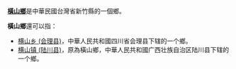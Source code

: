 '''[[橫山鄉|橫山鄉]]'''是中華民國台灣省新竹縣的一個鄉。

'''橫山鄉'''還可以指：
* [[横山乡_(会理县)|横山乡 (会理县)]]，中華人民共和國四川省会理县下辖的一个鄉。
* [[横山镇_(陆川县)|横山镇 (陆川县)]]，原為橫山鄉，中華人民共和國广西壮族自治区陆川县下辖的一个鄉。
{{disambiguation|H橫山鄉|Cat=三字乡名消歧义}}